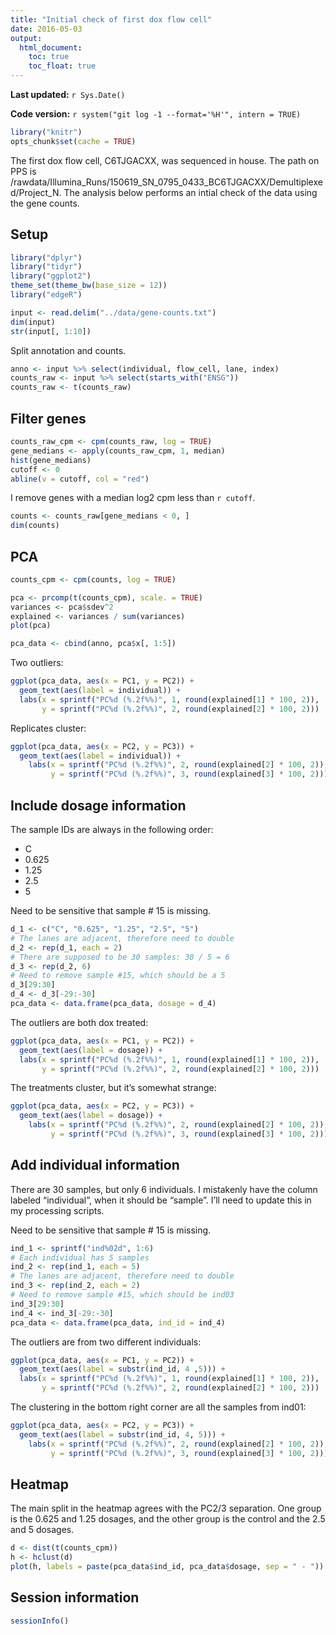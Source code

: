 ```yaml
---
title: "Initial check of first dox flow cell"
date: 2016-05-03
output:
  html_document:
    toc: true
    toc_float: true
---
```


**Last updated:** `r Sys.Date()`

**Code version:** `r system("git log -1 --format='%H'", intern = TRUE)`

```r
library("knitr")
opts_chunk$set(cache = TRUE)
```


The first dox flow cell, C6TJGACXX, was sequenced in house.
The path on PPS is /rawdata/Illumina_Runs/150619_SN_0795_0433_BC6TJGACXX/Demultiplexed/Project_N.
The analysis below performs an intial check of the data using the gene counts.

## Setup

```r
library("dplyr")
library("tidyr")
library("ggplot2")
theme_set(theme_bw(base_size = 12))
library("edgeR")
```


```r
input <- read.delim("../data/gene-counts.txt")
dim(input)
str(input[, 1:10])
```

Split annotation and counts.

```r
anno <- input %>% select(individual, flow_cell, lane, index)
counts_raw <- input %>% select(starts_with("ENSG")) 
counts_raw <- t(counts_raw)
```

## Filter genes

```r
counts_raw_cpm <- cpm(counts_raw, log = TRUE)
gene_medians <- apply(counts_raw_cpm, 1, median)
hist(gene_medians)
cutoff <- 0
abline(v = cutoff, col = "red")
```

I remove genes with a median log2 cpm less than `r cutoff`.

```r
counts <- counts_raw[gene_medians < 0, ]
dim(counts)
```

## PCA

```r
counts_cpm <- cpm(counts, log = TRUE)
```

```r
pca <- prcomp(t(counts_cpm), scale. = TRUE)
variances <- pca$sdev^2
explained <- variances / sum(variances)
plot(pca)
```

```r
pca_data <- cbind(anno, pca$x[, 1:5])
```

Two outliers:

```r
ggplot(pca_data, aes(x = PC1, y = PC2)) +
  geom_text(aes(label = individual)) +
  labs(x = sprintf("PC%d (%.2f%%)", 1, round(explained[1] * 100, 2)),
       y = sprintf("PC%d (%.2f%%)", 2, round(explained[2] * 100, 2)))
```

Replicates cluster:

```r
ggplot(pca_data, aes(x = PC2, y = PC3)) +
  geom_text(aes(label = individual)) +
    labs(x = sprintf("PC%d (%.2f%%)", 2, round(explained[2] * 100, 2)),
         y = sprintf("PC%d (%.2f%%)", 3, round(explained[3] * 100, 2)))
```

## Include dosage information

The sample IDs are always in the following order:

*  C
*  0.625
*  1.25
*  2.5
*  5

Need to be sensitive that sample # 15 is missing.

```r
d_1 <- c("C", "0.625", "1.25", "2.5", "5")
# The lanes are adjacent, therefore need to double
d_2 <- rep(d_1, each = 2)
# There are supposed to be 30 samples: 30 / 5 = 6
d_3 <- rep(d_2, 6)
# Need to remove sample #15, which should be a 5
d_3[29:30]
d_4 <- d_3[-29:-30]
pca_data <- data.frame(pca_data, dosage = d_4)
```

The outliers are both dox treated:

```r
ggplot(pca_data, aes(x = PC1, y = PC2)) +
  geom_text(aes(label = dosage)) +
  labs(x = sprintf("PC%d (%.2f%%)", 1, round(explained[1] * 100, 2)),
       y = sprintf("PC%d (%.2f%%)", 2, round(explained[2] * 100, 2)))
```

The treatments cluster, but it's somewhat strange:

```r
ggplot(pca_data, aes(x = PC2, y = PC3)) +
  geom_text(aes(label = dosage)) +
    labs(x = sprintf("PC%d (%.2f%%)", 2, round(explained[2] * 100, 2)),
         y = sprintf("PC%d (%.2f%%)", 3, round(explained[3] * 100, 2)))
```

## Add individual information

There are 30 samples, but only 6 individuals.
I mistakenly have the column labeled "individual", when it should be "sample".
I'll need to update this in my processing scripts.

Need to be sensitive that sample # 15 is missing.

```r
ind_1 <- sprintf("ind%02d", 1:6)
# Each individual has 5 samples
ind_2 <- rep(ind_1, each = 5)
# The lanes are adjacent, therefore need to double
ind_3 <- rep(ind_2, each = 2)
# Need to remove sample #15, which should be ind03
ind_3[29:30]
ind_4 <- ind_3[-29:-30]
pca_data <- data.frame(pca_data, ind_id = ind_4)
```

The outliers are from two different individuals:

```r
ggplot(pca_data, aes(x = PC1, y = PC2)) +
  geom_text(aes(label = substr(ind_id, 4 ,5))) +
  labs(x = sprintf("PC%d (%.2f%%)", 1, round(explained[1] * 100, 2)),
       y = sprintf("PC%d (%.2f%%)", 2, round(explained[2] * 100, 2)))
```

The clustering in the bottom right corner are all the samples from ind01:

```r
ggplot(pca_data, aes(x = PC2, y = PC3)) +
  geom_text(aes(label = substr(ind_id, 4, 5))) +
    labs(x = sprintf("PC%d (%.2f%%)", 2, round(explained[2] * 100, 2)),
         y = sprintf("PC%d (%.2f%%)", 3, round(explained[3] * 100, 2)))
```

## Heatmap

The main split in the heatmap agrees with the PC2/3 separation.
One group is the 0.625 and 1.25 dosages, and the other group is the control and the 2.5 and 5 dosages.

```r
d <- dist(t(counts_cpm))
h <- hclust(d)
plot(h, labels = paste(pca_data$ind_id, pca_data$dosage, sep = " - "))
```


## Session information

```r
sessionInfo()
```

